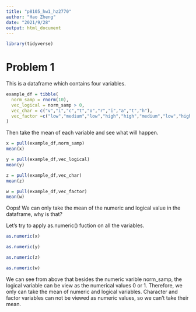```yaml
---
title: "p8105_hw1_hz2770"
author: "Hao Zheng"
date: "2021/9/28"
output: html_document
---
```


```r
library(tidyverse)
```

# Problem 1

This is a dataframe which contains four variables.

```r
example_df = tibble(
  norm_samp = rnorm(10),
  vec_logical = norm_samp > 0,
  vec_char = c("v","i","c","t","o","r","i","a","t","h"),
  vec_factor =c("low","medium","low","high","high","medium","low","high","medium","medium")
)
```

Then take the mean of each variable and see what will happen.

```r
x = pull(example_df,norm_samp)
mean(x)

y = pull(example_df,vec_logical)
mean(y)

z = pull(example_df,vec_char)
mean(z)

w = pull(example_df,vec_factor)
mean(w)
```

Oops! We can only take the mean of the numeric and logical value in the dataframe, why is that?

Let's try to apply as.numeric() fuction on all the variables.

```r
as.numeric(x)

as.numeric(y)

as.numeric(z)

as.numeric(w)
```

We can see from above that besides the numeric varible norm_samp, the logical variable can be view as the numerical values 0 or 1. Therefore, we only can take the mean of numeric and logical variables. Character and factor variables can not be viewed as numeric values, so we can't take their mean.



